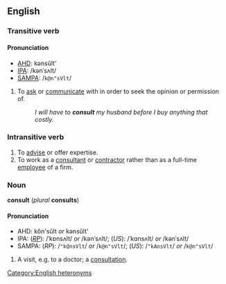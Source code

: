 ==English==
===Transitive verb===
{{en-infl-reg-consonant|consult||}}

====Pronunciation====
*[[AHD]]: kənsŭlt'
*[[IPA]]: /kənˈsʌlt/
*[[SAMPA]]: /<tt>k@n"sVlt</tt>/

#To [[ask]] or [[communicate]] with in order to seek the opinion or permission of.
#:''I will have to '''consult''' my husband before I buy anything that costly.''

===Intransitive verb===
{{en-infl-reg-consonant|consult||}}

#To [[advise]] or offer expertise.
#To work as a [[consultant]] or [[contractor]] rather than as a full-time [[employee]] of a firm.

===Noun===
'''consult''' (''plural'' '''consults''')

====Pronunciation====
*AHD: kŏn'sŭlt ''or'' kənsŭlt'
*IPA: (''[[RP]]''): /ˈkɒnsʌlt/ ''or'' /kənˈsʌlt/; (''US''): /ˈkɑnsʌlt/ ''or'' /kənˈsʌlt/
*SAMPA: (''RP''): /<tt>"kQnsVlt</tt>/ ''or'' /<tt>k@n"sVlt</tt>/; (''US''): /<tt>"kAnsVlt</tt>/ ''or'' /<tt>k@n"sVlt</tt>/

#A visit, e.g. to a doctor; a [[consultation]].

[[Category:English heteronyms]]